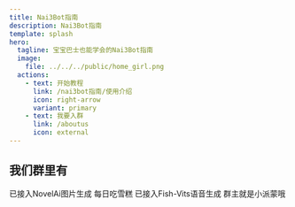```yaml
---
title: Nai3Bot指南
description: Nai3Bot指南
template: splash
hero:
  tagline: 宝宝巴士也能学会的Nai3Bot指南
  image:
    file: ../../../public/home_girl.png
  actions:
    - text: 开始教程
      link: /nai3bot指南/使用介绍
      icon: right-arrow
      variant: primary
    - text: 我要入群
      link: /aboutus
      icon: external
---
```



## 我们群里有

<CardGrid stagger>
	<Card title="会画画的派蒙" icon="pencil">
		已接入NovelAi图片生成
	</Card>
	<Card title="穿雪糕的群友" icon="add-document">
		每日吃雪糕
	</Card>
	<Card title="会说日语的可莉" icon="setting">
		已接入Fish-Vits语音生成
	</Card>
	<Card title="会女装的群主" icon="open-book">
		群主就是小派蒙哦
	</Card>
</CardGrid>

<LinkCard
  title="⭐tags生成器"
  description="宝宝巴士也会用的标签选择器"
  href="https://nai4-tag-select.pages.dev/"
/>
<LinkCard
  title="立即开始教程"
  description="了解如何使用群内的绘画机器人"
  href="/nai3bot指南/使用介绍"
/>